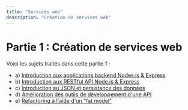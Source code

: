```yaml
---
title: "Services web"
description: "Création de services web"
---
```


# Partie 1 : Création de services web

Voici les sujets traités dans cette partie 1 :

- a) [Introduction aux applications backend Nodes.js & Express](nodejs-app)
- b) [Introduction aux RESTful API Node.js & Express](express-api)
- c) [Introduction au JSON et persistance des données](json)
- d) [Amélioration des outils de développement d'une API](tools)
- e) [Refactoring à l'aide d'un "fat model"](refactoring)